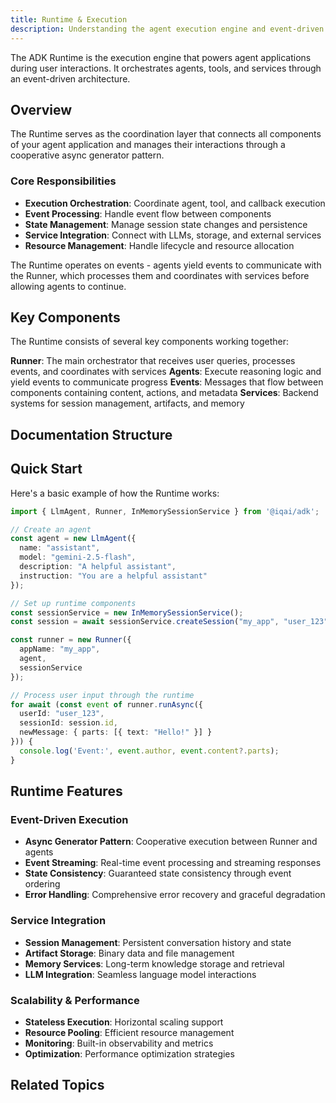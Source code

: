 ```yaml
---
title: Runtime & Execution
description: Understanding the agent execution engine and event-driven architecture
---
```



The ADK Runtime is the execution engine that powers agent applications during user interactions. It orchestrates agents, tools, and services through an event-driven architecture.

## Overview

The Runtime serves as the coordination layer that connects all components of your agent application and manages their interactions through a cooperative async generator pattern.

### Core Responsibilities

- **Execution Orchestration**: Coordinate agent, tool, and callback execution
- **Event Processing**: Handle event flow between components
- **State Management**: Manage session state changes and persistence
- **Service Integration**: Connect with LLMs, storage, and external services
- **Resource Management**: Handle lifecycle and resource allocation

<Callout type="info" title="Event-Driven Architecture">
The Runtime operates on events - agents yield events to communicate with the Runner, which processes them and coordinates with services before allowing agents to continue.
</Callout>

## Key Components

The Runtime consists of several key components working together:

**Runner**: The main orchestrator that receives user queries, processes events, and coordinates with services
**Agents**: Execute reasoning logic and yield events to communicate progress
**Events**: Messages that flow between components containing content, actions, and metadata
**Services**: Backend systems for session management, artifacts, and memory

## Documentation Structure

<Cards>
  <Card
    title="🔄 Event Loop"
    description="Understanding the cooperative async generator pattern and event flow"
    href="/docs/framework/runtime/event-loop"
  />

  <Card
    title="📋 Invocation Lifecycle"
    description="Complete lifecycle from user query to response completion"
    href="/docs/framework/runtime/invocation-lifecycle"
  />

  <Card
    title="🧩 Components"
    description="Detailed look at Runner, agents, events, and services"
    href="/docs/framework/runtime/components"
  />

  <Card
    title="⚡ Performance"
    description="Optimization, monitoring, and scalability considerations"
    href="/docs/framework/runtime/performance"
  />
</Cards>

## Quick Start

Here's a basic example of how the Runtime works:

```typescript
import { LlmAgent, Runner, InMemorySessionService } from '@iqai/adk';

// Create an agent
const agent = new LlmAgent({
  name: "assistant",
  model: "gemini-2.5-flash",
  description: "A helpful assistant",
  instruction: "You are a helpful assistant"
});

// Set up runtime components
const sessionService = new InMemorySessionService();
const session = await sessionService.createSession("my_app", "user_123");

const runner = new Runner({
  appName: "my_app",
  agent,
  sessionService
});

// Process user input through the runtime
for await (const event of runner.runAsync({
  userId: "user_123",
  sessionId: session.id,
  newMessage: { parts: [{ text: "Hello!" }] }
})) {
  console.log('Event:', event.author, event.content?.parts);
}
```

## Runtime Features

### Event-Driven Execution

- **Async Generator Pattern**: Cooperative execution between Runner and agents
- **Event Streaming**: Real-time event processing and streaming responses
- **State Consistency**: Guaranteed state consistency through event ordering
- **Error Handling**: Comprehensive error recovery and graceful degradation

### Service Integration

- **Session Management**: Persistent conversation history and state
- **Artifact Storage**: Binary data and file management
- **Memory Services**: Long-term knowledge storage and retrieval
- **LLM Integration**: Seamless language model interactions

### Scalability & Performance

- **Stateless Execution**: Horizontal scaling support
- **Resource Pooling**: Efficient resource management
- **Monitoring**: Built-in observability and metrics
- **Optimization**: Performance optimization strategies

## Related Topics

<Cards>
  <Card
    title="🤖 Agents"
    description="Learn how agents integrate with runtime execution"
    href="/docs/framework/agents"
  />

  <Card
    title="💬 Sessions"
    description="Session management and state persistence"
    href="/docs/framework/sessions"
  />

  <Card
    title="📋 Callbacks"
    description="Lifecycle hooks and execution control"
    href="/docs/framework/callbacks"
  />

  <Card
    title="🔧 Tools"
    description="Tool integration within the runtime"
    href="/docs/framework/tools"
  />
</Cards>